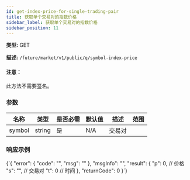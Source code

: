 ```yaml
---
id: get-index-price-for-single-trading-pair
title: 获取单个交易对的指数价格
sidebar_label: 获取单个交易对的指数价格
sidebar_position: 11
---
```


**类型:** GET

**描述:** `/future/market/v1/public/q/symbol-index-price`

#### 注意：

此方法不需要签名。

### 参数

| 名称   | 类型   | 是否必需 | 默认值 | 描述     | 范围 |
| ------ | ------ | -------- | ------ | -------- | ---- |
| symbol | string | 是       | N/A    | 交易对   |      |

### 响应示例


<CodeBlock language="json" title="Response">
  {`{
  "error": {
    "code": "",
    "msg": ""
  },
  "msgInfo": "",
  "result": {
    "p": 0,  // 价格
    "s": "", // 交易对
    "t": 0   // 时间
  },
  "returnCode": 0
}`}
</CodeBlock>